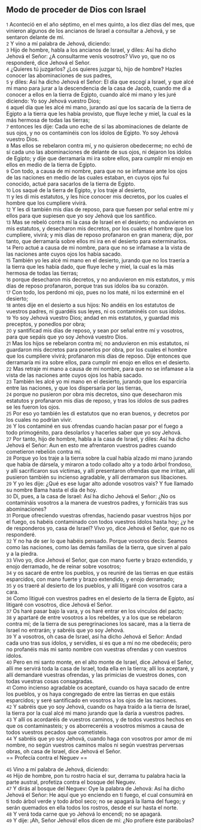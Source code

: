 == Modo de proceder de Dios con Israel ==

{{anchor|1}} <small>1</small> Aconteció en el año séptimo, en el mes quinto, a los diez días del mes, que vinieron algunos de los ancianos de Israel a consultar a Jehová, y se sentaron delante de mí.<br>
{{anchor|2}} <small>2</small> Y vino a mí palabra de Jehová, diciendo:<br>
{{anchor|3}} <small>3</small> Hijo de hombre, habla a los ancianos de Israel, y diles: Así ha dicho Jehová el Señor: ¿A consultarme venís vosotros? Vivo yo, que no os responderé, dice Jehová el Señor.<br>
{{anchor|4}} <small>4</small> ¿Quieres tú juzgarlos? ¿Los quieres juzgar tú, hijo de hombre? Hazles conocer las abominaciones de sus padres,<br>
{{anchor|5}} <small>5</small> y diles: Así ha dicho Jehová el Señor: El día que escogí a Israel, y que alcé mi mano para jurar a la descendencia de la casa de Jacob, cuando me di a conocer a ellos en la tierra de Egipto, cuando alcé mi mano y les juré diciendo: Yo soy Jehová vuestro Dios;<br>
{{anchor|6}} <small>6</small> aquel día que les alcé mi mano, jurando así que los sacaría de la tierra de Egipto a la tierra que les había provisto, que fluye leche y miel, la cual es la más hermosa de todas las tierras;<br>
{{anchor|7}} <small>7</small> entonces les dije: Cada uno eche de sí las abominaciones de delante de sus ojos, y no os contaminéis con los ídolos de Egipto. Yo soy Jehová vuestro Dios.<br>
{{anchor|8}} <small>8</small> Mas ellos se rebelaron contra mí, y no quisieron obedecerme; no echó de sí cada uno las abominaciones de delante de sus ojos, ni dejaron los ídolos de Egipto; y dije que derramaría mi ira sobre ellos, para cumplir mi enojo en ellos en medio de la tierra de Egipto.<br>
{{anchor|9}} <small>9</small> Con todo, a causa de mi nombre, para que no se infamase ante los ojos de las naciones en medio de las cuales estaban, en cuyos ojos fui conocido, actué para sacarlos de la tierra de Egipto.<br>
{{anchor|10}} <small>10</small> Los saqué de la tierra de Egipto, y los traje al desierto,<br>
{{anchor|11}} <small>11</small> y les di mis estatutos, y les hice conocer mis decretos, por los cuales el hombre que los cumpliere vivirá.<br>
{{anchor|12}} <small>12</small> Y les di también mis días de reposo, para que fuesen por señal entre mí y ellos para que supiesen que yo soy Jehová que los santifico.<br>
{{anchor|13}} <small>13</small> Mas se rebeló contra mí la casa de Israel en el desierto; no anduvieron en mis estatutos, y desecharon mis decretos, por los cuales el hombre que los cumpliere, vivirá; y mis días de reposo profanaron en gran manera; dije, por tanto, que derramaría sobre ellos mi ira en el desierto para exterminarlos.<br>
{{anchor|14}} <small>14</small> Pero actué a causa de mi nombre, para que no se infamase a la vista de las naciones ante cuyos ojos los había sacado.<br>
{{anchor|15}} <small>15</small> También yo les alcé mi mano en el desierto, jurando que no los traería a la tierra que les había dado, que fluye leche y miel, la cual es la más hermosa de todas las tierras;<br>
{{anchor|16}} <small>16</small> porque desecharon mis decretos, y no anduvieron en mis estatutos, y mis días de reposo profanaron, porque tras sus ídolos iba su corazón.<br>
{{anchor|17}} <small>17</small> Con todo, los perdonó mi ojo, pues no los maté, ni los exterminé en el desierto;<br>
{{anchor|18}} <small>18</small> antes dije en el desierto a sus hijos: No andéis en los estatutos de vuestros padres, ni guardéis sus leyes, ni os contaminéis con sus ídolos.<br>
{{anchor|19}} <small>19</small> Yo soy Jehová vuestro Dios; andad en mis estatutos, y guardad mis preceptos, y ponedlos por obra;<br>
{{anchor|20}} <small>20</small> y santificad mis días de reposo, y sean por señal entre mí y vosotros, para que sepáis que yo soy Jehová vuestro Dios.<br>
{{anchor|21}} <small>21</small> Mas los hijos se rebelaron contra mí; no anduvieron en mis estatutos, ni guardaron mis decretos para ponerlos por obra, por los cuales el hombre que los cumpliere vivirá; profanaron mis días de reposo. Dije entonces que derramaría mi ira sobre ellos, para cumplir mi enojo en ellos en el desierto.<br>
{{anchor|22}} <small>22</small> Mas retraje mi mano a causa de mi nombre, para que no se infamase a la vista de las naciones ante cuyos ojos los había sacado.<br>
{{anchor|23}} <small>23</small> También les alcé yo mi mano en el desierto, jurando que los esparciría entre las naciones, y que los dispersaría por las tierras,<br>
{{anchor|24}} <small>24</small> porque no pusieron por obra mis decretos, sino que desecharon mis estatutos y profanaron mis días de reposo, y tras los ídolos de sus padres se les fueron los ojos.<br>
{{anchor|25}} <small>25</small> Por eso yo también les di estatutos que no eran buenos, y decretos por los cuales no podrían vivir.<br>
{{anchor|26}} <small>26</small> Y los contaminé en sus ofrendas cuando hacían pasar por el fuego a todo primogénito, para desolarlos y hacerles saber que yo soy Jehová.<br>
{{anchor|27}} <small>27</small> Por tanto, hijo de hombre, habla a la casa de Israel, y diles: Así ha dicho Jehová el Señor: Aun en esto me afrentaron vuestros padres cuando cometieron rebelión contra mí.<br>
{{anchor|28}} <small>28</small> Porque yo los traje a la tierra sobre la cual había alzado mi mano jurando que había de dársela, y miraron a todo collado alto y a todo árbol frondoso, y allí sacrificaron sus víctimas, y allí presentaron ofrendas que me irritan, allí pusieron también su incienso agradable, y allí derramaron sus libaciones.<br>
{{anchor|29}} <small>29</small> Y yo les dije: ¿Qué es ese lugar alto adonde vosotros vais? Y fue llamado su nombre Bama hasta el día de hoy.<br>
{{anchor|30}} <small>30</small> Di, pues, a la casa de Israel: Así ha dicho Jehová el Señor: ¿No os contamináis vosotros a la manera de vuestros padres, y fornicáis tras sus abominaciones?<br>
{{anchor|31}} <small>31</small> Porque ofreciendo vuestras ofrendas, haciendo pasar vuestros hijos por el fuego, os habéis contaminado con todos vuestros ídolos hasta hoy; ¿y he de responderos yo, casa de Israel? Vivo yo, dice Jehová el Señor, que no os responderé.<br>
{{anchor|32}} <small>32</small> Y no ha de ser lo que habéis pensado. Porque vosotros decís: Seamos como las naciones, como las demás familias de la tierra, que sirven al palo y a la piedra.<br>
{{anchor|33}} <small>33</small> Vivo yo, dice Jehová el Señor, que con mano fuerte y brazo extendido, y enojo derramado, he de reinar sobre vosotros;<br>
{{anchor|34}} <small>34</small> y os sacaré de entre los pueblos, y os reuniré de las tierras en que estáis esparcidos, con mano fuerte y brazo extendido, y enojo derramado;<br>
{{anchor|35}} <small>35</small> y os traeré al desierto de los pueblos, y allí litigaré con vosotros cara a cara.<br>
{{anchor|36}} <small>36</small> Como litigué con vuestros padres en el desierto de la tierra de Egipto, así litigaré con vosotros, dice Jehová el Señor.<br>
{{anchor|37}} <small>37</small> Os haré pasar bajo la vara, y os haré entrar en los vínculos del pacto;<br>
{{anchor|38}} <small>38</small> y apartaré de entre vosotros a los rebeldes, y a los que se rebelaron contra mí; de la tierra de sus peregrinaciones los sacaré, mas a la tierra de Israel no entrarán; y sabréis que yo soy Jehová.<br>
{{anchor|39}} <small>39</small> Y a vosotros, oh casa de Israel, así ha dicho Jehová el Señor: Andad cada uno tras sus ídolos, y servidles, si es que a mí no me obedecéis; pero no profanéis más mi santo nombre con vuestras ofrendas y con vuestros ídolos.<br>
{{anchor|40}} <small>40</small> Pero en mi santo monte, en el alto monte de Israel, dice Jehová el Señor, allí me servirá toda la casa de Israel, toda ella en la tierra; allí los aceptaré, y allí demandaré vuestras ofrendas, y las primicias de vuestros dones, con todas vuestras cosas consagradas.<br>
{{anchor|41}} <small>41</small> Como incienso agradable os aceptaré, cuando os haya sacado de entre los pueblos, y os haya congregado de entre las tierras en que estáis esparcidos; y seré santificado en vosotros a los ojos de las naciones.<br>
{{anchor|42}} <small>42</small> Y sabréis que yo soy Jehová, cuando os haya traído a la tierra de Israel, la tierra por la cual alcé mi mano jurando que la daría a vuestros padres.<br>
{{anchor|43}} <small>43</small> Y allí os acordaréis de vuestros caminos, y de todos vuestros hechos en que os contaminasteis; y os aborreceréis a vosotros mismos a causa de todos vuestros pecados que cometisteis.<br>
{{anchor|44}} <small>44</small> Y sabréis que yo soy Jehová, cuando haga con vosotros por amor de mi nombre, no según vuestros caminos malos ni según vuestras perversas obras, oh casa de Israel, dice Jehová el Señor.<br>
== Profecía contra el Neguev ==

{{anchor|45}} <small>45</small> Vino a mí palabra de Jehová, diciendo:<br>
{{anchor|46}} <small>46</small> Hijo de hombre, pon tu rostro hacia el sur, derrama tu palabra hacia la parte austral, profetiza contra el bosque del Neguev.<br>
{{anchor|47}} <small>47</small> Y dirás al bosque del Neguev: Oye la palabra de Jehová: Así ha dicho Jehová el Señor: He aquí que yo enciendo en ti fuego, el cual consumirá en ti todo árbol verde y todo árbol seco; no se apagará la llama del fuego; y serán quemados en ella todos los rostros, desde el sur hasta el norte.<br>
{{anchor|48}} <small>48</small> Y verá toda carne que yo Jehová lo encendí; no se apagará.<br>
{{anchor|49}} <small>49</small> Y dije: ¡Ah, Señor Jehová! ellos dicen de mí: ¿No profiere éste parábolas?<br>
